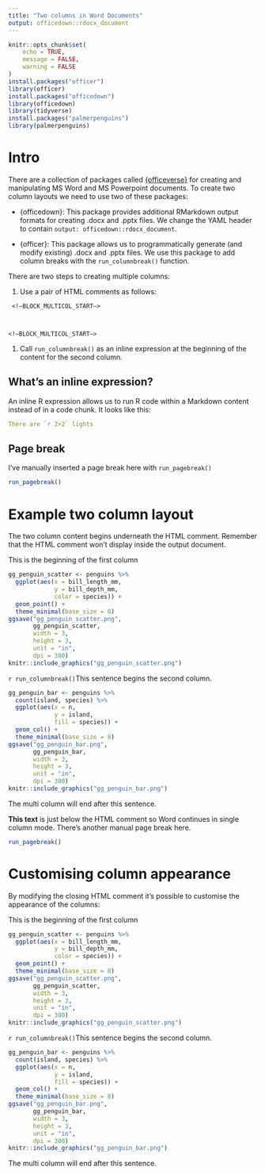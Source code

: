```yaml
---
title: "Two columns in Word Documents"
output: officedown::rdocx_document
---
```


```r
knitr::opts_chunk$set(
	echo = TRUE,
	message = FALSE,
	warning = FALSE
)
install.packages("officer")
library(officer)
install.packages("officedown")
library(officedown)
library(tidyverse)
install.packages("palmerpenguins")
library(palmerpenguins)
```

# Intro

There are a collection of packages called [{officeverse}](https://ardata-fr.github.io/officeverse/) for creating and manipulating MS Word and MS Powerpoint documents. To create two column layouts we need to use two of these packages:

- {officedown}: This package provides additional RMarkdown output formats for creating .docx and .pptx files. We change the YAML header to contain `output: officedown::rdocx_document`.

- {officer}: This package allows us to programmatically generate (and modify existing) .docx and .pptx files. We use this package to add column breaks with the `run_columnbreak()` function.

There are two steps to creating multiple columns:

1. Use a pair of HTML comments as follows:

<code>
&lt;!--BLOCK_MULTICOL_START---&gt;
  
&lt;!---BLOCK_MULTICOL_START---&gt;
</code>

1. Call `run_columnbreak()` as an inline expression at the beginning of the content for the second column.

## What's an inline expression?

An inline R expression allows us to run R code within a Markdown content instead of in a code chunk. It looks like this:

```yaml
There are `r 2+2` lights
```

## Page break

I've manually inserted a page break here with `run_pagebreak()`

```r
run_pagebreak()
```


# Example two column layout

The two column content begins underneath the HTML comment. Remember that the HTML comment won't display inside the output document.

<!---BLOCK_MULTICOL_START--->

This is the beginning of the first column

```r
gg_penguin_scatter <- penguins %>% 
  ggplot(aes(x = bill_length_mm,
             y = bill_depth_mm,
             color = species)) +
  geom_point() +
  theme_minimal(base_size = 8)
ggsave("gg_penguin_scatter.png",
       gg_penguin_scatter,
       width = 3,
       height = 3,
       unit = "in",
       dpi = 300)
knitr::include_graphics("gg_penguin_scatter.png")
```

`r run_columnbreak()`This sentence begins the second column.

```r
gg_penguin_bar <- penguins %>% 
  count(island, species) %>% 
  ggplot(aes(x = n,
             y = island,
             fill = species)) +
  geom_col() +
  theme_minimal(base_size = 8)
ggsave("gg_penguin_bar.png",
       gg_penguin_bar,
       width = 3,
       height = 3,
       unit = "in",
       dpi = 300)
knitr::include_graphics("gg_penguin_bar.png")
```

The multi column will end after this sentence.

<!---BLOCK_MULTICOL_STOP--->

**This text** is just below the HTML comment so Word continues in single column mode. There's another manual page break here.

```r
run_pagebreak()
```


# Customising column appearance

By modifying the closing HTML comment it's possible to customise the appearance of the columns:

<!---BLOCK_MULTICOL_START--->

This is the beginning of the first column

```r
gg_penguin_scatter <- penguins %>% 
  ggplot(aes(x = bill_length_mm,
             y = bill_depth_mm,
             color = species)) +
  geom_point() +
  theme_minimal(base_size = 8)
ggsave("gg_penguin_scatter.png",
       gg_penguin_scatter,
       width = 3,
       height = 3,
       unit = "in",
       dpi = 300)
knitr::include_graphics("gg_penguin_scatter.png")
```

`r run_columnbreak()`This sentence begins the second column.

```r
gg_penguin_bar <- penguins %>% 
  count(island, species) %>% 
  ggplot(aes(x = n,
             y = island,
             fill = species)) +
  geom_col() +
  theme_minimal(base_size = 8)
ggsave("gg_penguin_bar.png",
       gg_penguin_bar,
       width = 3,
       height = 3,
       unit = "in",
       dpi = 300)
knitr::include_graphics("gg_penguin_bar.png")
```

The multi column will end after this sentence.

<!---BLOCK_MULTICOL_STOP{widths: [3,3], space: 0.2, sep: true}--->